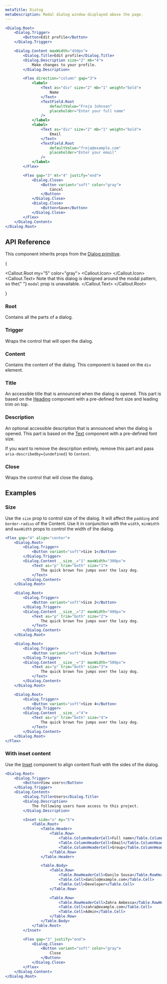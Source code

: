 ```yaml
---
metaTitle: Dialog
metaDescription: Modal dialog window displayed above the page.
---
```


```jsx live=true
<Dialog.Root>
	<Dialog.Trigger>
		<Button>Edit profile</Button>
	</Dialog.Trigger>

	<Dialog.Content maxWidth="450px">
		<Dialog.Title>Edit profile</Dialog.Title>
		<Dialog.Description size="2" mb="4">
			Make changes to your profile.
		</Dialog.Description>

		<Flex direction="column" gap="3">
			<label>
				<Text as="div" size="2" mb="1" weight="bold">
					Name
				</Text>
				<TextField.Root
					defaultValue="Freja Johnsen"
					placeholder="Enter your full name"
				/>
			</label>
			<label>
				<Text as="div" size="2" mb="1" weight="bold">
					Email
				</Text>
				<TextField.Root
					defaultValue="freja@example.com"
					placeholder="Enter your email"
				/>
			</label>
		</Flex>

		<Flex gap="3" mt="4" justify="end">
			<Dialog.Close>
				<Button variant="soft" color="gray">
					Cancel
				</Button>
			</Dialog.Close>
			<Dialog.Close>
				<Button>Save</Button>
			</Dialog.Close>
		</Flex>
	</Dialog.Content>
</Dialog.Root>
```

## API Reference

This component inherits props from the [Dialog primitive](/primitives/docs/components/dialog).

{

<Callout.Root my="5" color="gray">
	<Callout.Icon>
		<InfoCircledIcon />
	</Callout.Icon>
	<Callout.Text>
		Note that this dialog is designed around the modal pattern, so the{" "}
		<Code>modal</Code> prop is unavailable.
	</Callout.Text>
</Callout.Root>

}

### Root

Contains all the parts of a dialog.

### Trigger

Wraps the control that will open the dialog.

### Content

Contains the content of the dialog. This component is based on the `div` element.

<ThemesPropsTable defs="dialogContentPropDefs" />

### Title

An accessible title that is announced when the dialog is opened. This part is based on the [Heading](/themes/docs/components/heading) component with a pre-defined font size and leading trim on top.

### Description

An optional accessible description that is announced when the dialog is opened. This part is based on the [Text](/themes/docs/components/text) component with a pre-defined font size.

If you want to remove the description entirely, remove this part and pass `aria-describedby={undefined}` to `Content`.

### Close

Wraps the control that will close the dialog.

## Examples

### Size

Use the `size` prop to control size of the dialog. It will affect the `padding` and `border-radius` of the Content.
Use it in conjunction with the `width`, `minWidth` and `maxWidth` props to control the width of the dialog.

```jsx live=true line=6,17,28,39
<Flex gap="4" align="center">
	<Dialog.Root>
		<Dialog.Trigger>
			<Button variant="soft">Size 1</Button>
		</Dialog.Trigger>
		<Dialog.Content __size__="1" maxWidth="300px">
			<Text as="p" trim="both" size="1">
				The quick brown fox jumps over the lazy dog.
			</Text>
		</Dialog.Content>
	</Dialog.Root>

	<Dialog.Root>
		<Dialog.Trigger>
			<Button variant="soft">Size 2</Button>
		</Dialog.Trigger>
		<Dialog.Content __size__="2" maxWidth="400px">
			<Text as="p" trim="both" size="2">
				The quick brown fox jumps over the lazy dog.
			</Text>
		</Dialog.Content>
	</Dialog.Root>

	<Dialog.Root>
		<Dialog.Trigger>
			<Button variant="soft">Size 3</Button>
		</Dialog.Trigger>
		<Dialog.Content __size__="3" maxWidth="500px">
			<Text as="p" trim="both" size="3">
				The quick brown fox jumps over the lazy dog.
			</Text>
		</Dialog.Content>
	</Dialog.Root>

	<Dialog.Root>
		<Dialog.Trigger>
			<Button variant="soft">Size 4</Button>
		</Dialog.Trigger>
		<Dialog.Content __size__="4">
			<Text as="p" trim="both" size="4">
				The quick brown fox jumps over the lazy dog.
			</Text>
		</Dialog.Content>
	</Dialog.Root>
</Flex>
```

### With inset content

Use the [Inset](/themes/docs/components/inset) component to align content flush with the sides of the dialog.

```jsx live=true
<Dialog.Root>
	<Dialog.Trigger>
		<Button>View users</Button>
	</Dialog.Trigger>
	<Dialog.Content>
		<Dialog.Title>Users</Dialog.Title>
		<Dialog.Description>
			The following users have access to this project.
		</Dialog.Description>

		<Inset side="x" my="5">
			<Table.Root>
				<Table.Header>
					<Table.Row>
						<Table.ColumnHeaderCell>Full name</Table.ColumnHeaderCell>
						<Table.ColumnHeaderCell>Email</Table.ColumnHeaderCell>
						<Table.ColumnHeaderCell>Group</Table.ColumnHeaderCell>
					</Table.Row>
				</Table.Header>

				<Table.Body>
					<Table.Row>
						<Table.RowHeaderCell>Danilo Sousa</Table.RowHeaderCell>
						<Table.Cell>danilo@example.com</Table.Cell>
						<Table.Cell>Developer</Table.Cell>
					</Table.Row>

					<Table.Row>
						<Table.RowHeaderCell>Zahra Ambessa</Table.RowHeaderCell>
						<Table.Cell>zahra@example.com</Table.Cell>
						<Table.Cell>Admin</Table.Cell>
					</Table.Row>
				</Table.Body>
			</Table.Root>
		</Inset>

		<Flex gap="3" justify="end">
			<Dialog.Close>
				<Button variant="soft" color="gray">
					Close
				</Button>
			</Dialog.Close>
		</Flex>
	</Dialog.Content>
</Dialog.Root>
```

